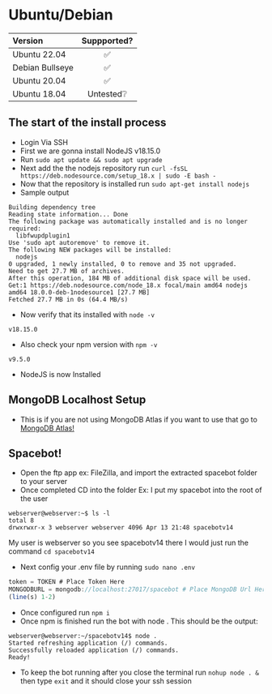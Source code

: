 # Ubuntu/Debian

| Version      | Suppported? |
| :------------ | :---------: | 
| Ubuntu 22.04      |    ✅    |          
| Debian Bullseye   |    ✅    |
| Ubuntu 20.04      |    ✅    |
| Ubuntu 18.04      | Untested❔|


## The start of the install process
- Login Via SSH 
- First we are gonna install NodeJS v18.15.0
- Run `sudo apt update && sudo apt upgrade`
- Next add the the nodejs repository run  `curl -fsSL https://deb.nodesource.com/setup_18.x | sudo -E bash -`
- Now that the repository is installed run `sudo apt-get install nodejs`
- Sample output
```
Building dependency tree       
Reading state information... Done
The following package was automatically installed and is no longer required:
  libfwupdplugin1
Use 'sudo apt autoremove' to remove it.
The following NEW packages will be installed:
  nodejs
0 upgraded, 1 newly installed, 0 to remove and 35 not upgraded.
Need to get 27.7 MB of archives.
After this operation, 184 MB of additional disk space will be used.
Get:1 https://deb.nodesource.com/node_18.x focal/main amd64 nodejs amd64 18.0.0-deb-1nodesource1 [27.7 MB]
Fetched 27.7 MB in 0s (64.4 MB/s)
```
- Now verify that its installed with `node -v`
```
v18.15.0
```
- Also check your npm version with `npm -v`
```
v9.5.0
``` 
- NodeJS is now Installed 
## MongoDB Localhost Setup 
- This is if you are not using MongoDB Atlas if you want to use that go to [MongoDB Atlas!](/spacebot/installation/mongodb-atlas) 

## Spacebot!

- Open the ftp app ex: FileZilla, and import the extracted spacebot folder to your server
- Once completed CD into the folder Ex: I put my spacebot into the root of the user 
```
webserver@webserver:~$ ls -l
total 8
drwxrwxr-x 3 webserver webserver 4096 Apr 13 21:48 spacebotv14
````
My user is webserver so you see spacebotv14 there I would just run the command `cd spacebotv14`
- Next config your .env file by running `sudo nano .env`

```js filename=".env" {3} copy
token = TOKEN # Place Token Here 
MONGODBURL = mongodb://localhost:27017/spacebot # Place MongoDB Url Here
(line(s) 1-2)
```
- Once configured run `npm i` 
- Once npm is finished run the bot with node .
This should be the output: 
```
webserver@webserver:~/spacebotv14$ node .
Started refreshing application (/) commands.
Successfully reloaded application (/) commands.
Ready!
```
- To keep the bot running after you close the terminal run `nohup node . &` then type `exit` and it should close your ssh session